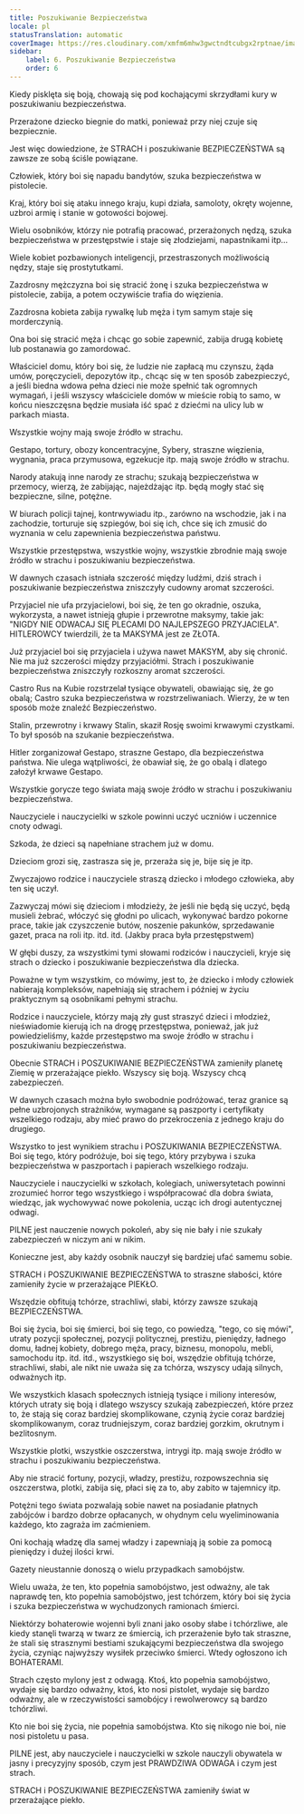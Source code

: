 ```yaml
---
title: Poszukiwanie Bezpieczeństwa
locale: pl
statusTranslation: automatic
coverImage: https://res.cloudinary.com/xmfm6mhw3gwctndtcubgx2rptnae/image/upload/v1740337243/small_cover_educacion_fundamental_a051170f1c.webp
sidebar:
    label: 6. Poszukiwanie Bezpieczeństwa
    order: 6
---
```

Kiedy pisklęta się boją, chowają się pod kochającymi skrzydłami kury w poszukiwaniu bezpieczeństwa.

Przerażone dziecko biegnie do matki, ponieważ przy niej czuje się bezpiecznie.

Jest więc dowiedzione, że STRACH i poszukiwanie BEZPIECZEŃSTWA są zawsze ze sobą ściśle powiązane.

Człowiek, który boi się napadu bandytów, szuka bezpieczeństwa w pistolecie.

Kraj, który boi się ataku innego kraju, kupi działa, samoloty, okręty wojenne, uzbroi armię i stanie w gotowości bojowej.

Wielu osobników, którzy nie potrafią pracować, przerażonych nędzą, szuka bezpieczeństwa w przestępstwie i staje się złodziejami, napastnikami itp...

Wiele kobiet pozbawionych inteligencji, przestraszonych możliwością nędzy, staje się prostytutkami.

Zazdrosny mężczyzna boi się stracić żonę i szuka bezpieczeństwa w pistolecie, zabija, a potem oczywiście trafia do więzienia.

Zazdrosna kobieta zabija rywalkę lub męża i tym samym staje się morderczynią.

Ona boi się stracić męża i chcąc go sobie zapewnić, zabija drugą kobietę lub postanawia go zamordować.

Właściciel domu, który boi się, że ludzie nie zapłacą mu czynszu, żąda umów, poręczycieli, depozytów itp., chcąc się w ten sposób zabezpieczyć, a jeśli biedna wdowa pełna dzieci nie może spełnić tak ogromnych wymagań, i jeśli wszyscy właściciele domów w mieście robią to samo, w końcu nieszczęsna będzie musiała iść spać z dziećmi na ulicy lub w parkach miasta.

Wszystkie wojny mają swoje źródło w strachu.

Gestapo, tortury, obozy koncentracyjne, Sybery, straszne więzienia, wygnania, praca przymusowa, egzekucje itp. mają swoje źródło w strachu.

Narody atakują inne narody ze strachu; szukają bezpieczeństwa w przemocy, wierzą, że zabijając, najeżdżając itp. będą mogły stać się bezpieczne, silne, potężne.

W biurach policji tajnej, kontrwywiadu itp., zarówno na wschodzie, jak i na zachodzie, torturuje się szpiegów, boi się ich, chce się ich zmusić do wyznania w celu zapewnienia bezpieczeństwa państwu.

Wszystkie przestępstwa, wszystkie wojny, wszystkie zbrodnie mają swoje źródło w strachu i poszukiwaniu bezpieczeństwa.

W dawnych czasach istniała szczerość między ludźmi, dziś strach i poszukiwanie bezpieczeństwa zniszczyły cudowny aromat szczerości.

Przyjaciel nie ufa przyjacielowi, boi się, że ten go okradnie, oszuka, wykorzysta, a nawet istnieją głupie i przewrotne maksymy, takie jak: "NIGDY NIE ODWACAJ SIĘ PLECAMI DO NAJLEPSZEGO PRZYJACIELA". HITLEROWCY twierdzili, że ta MAKSYMA jest ze ZŁOTA.

Już przyjaciel boi się przyjaciela i używa nawet MAKSYM, aby się chronić. Nie ma już szczerości między przyjaciółmi. Strach i poszukiwanie bezpieczeństwa zniszczyły rozkoszny aromat szczerości.

Castro Rus na Kubie rozstrzelał tysiące obywateli, obawiając się, że go obalą; Castro szuka bezpieczeństwa w rozstrzeliwaniach. Wierzy, że w ten sposób może znaleźć Bezpieczeństwo.

Stalin, przewrotny i krwawy Stalin, skaził Rosję swoimi krwawymi czystkami. To był sposób na szukanie bezpieczeństwa.

Hitler zorganizował Gestapo, straszne Gestapo, dla bezpieczeństwa państwa. Nie ulega wątpliwości, że obawiał się, że go obalą i dlatego założył krwawe Gestapo.

Wszystkie gorycze tego świata mają swoje źródło w strachu i poszukiwaniu bezpieczeństwa.

Nauczyciele i nauczycielki w szkole powinni uczyć uczniów i uczennice cnoty odwagi.

Szkoda, że dzieci są napełniane strachem już w domu.

Dzieciom grozi się, zastrasza się je, przeraża się je, bije się je itp.

Zwyczajowo rodzice i nauczyciele straszą dziecko i młodego człowieka, aby ten się uczył.

Zazwyczaj mówi się dzieciom i młodzieży, że jeśli nie będą się uczyć, będą musieli żebrać, włóczyć się głodni po ulicach, wykonywać bardzo pokorne prace, takie jak czyszczenie butów, noszenie pakunków, sprzedawanie gazet, praca na roli itp. itd. itd. (Jakby praca była przestępstwem)

W głębi duszy, za wszystkimi tymi słowami rodziców i nauczycieli, kryje się strach o dziecko i poszukiwanie bezpieczeństwa dla dziecka.

Poważne w tym wszystkim, co mówimy, jest to, że dziecko i młody człowiek nabierają kompleksów, napełniają się strachem i później w życiu praktycznym są osobnikami pełnymi strachu.

Rodzice i nauczyciele, którzy mają zły gust straszyć dzieci i młodzież, nieświadomie kierują ich na drogę przestępstwa, ponieważ, jak już powiedzieliśmy, każde przestępstwo ma swoje źródło w strachu i poszukiwaniu bezpieczeństwa.

Obecnie STRACH i POSZUKIWANIE BEZPIECZEŃSTWA zamieniły planetę Ziemię w przerażające piekło. Wszyscy się boją. Wszyscy chcą zabezpieczeń.

W dawnych czasach można było swobodnie podróżować, teraz granice są pełne uzbrojonych strażników, wymagane są paszporty i certyfikaty wszelkiego rodzaju, aby mieć prawo do przekroczenia z jednego kraju do drugiego.

Wszystko to jest wynikiem strachu i POSZUKIWANIA BEZPIECZEŃSTWA. Boi się tego, który podróżuje, boi się tego, który przybywa i szuka bezpieczeństwa w paszportach i papierach wszelkiego rodzaju.

Nauczyciele i nauczycielki w szkołach, kolegiach, uniwersytetach powinni zrozumieć horror tego wszystkiego i współpracować dla dobra świata, wiedząc, jak wychowywać nowe pokolenia, ucząc ich drogi autentycznej odwagi.

PILNE jest nauczenie nowych pokoleń, aby się nie bały i nie szukały zabezpieczeń w niczym ani w nikim.

Konieczne jest, aby każdy osobnik nauczył się bardziej ufać samemu sobie.

STRACH i POSZUKIWANIE BEZPIECZEŃSTWA to straszne słabości, które zamieniły życie w przerażające PIEKŁO.

Wszędzie obfitują tchórze, strachliwi, słabi, którzy zawsze szukają BEZPIECZEŃSTWA.

Boi się życia, boi się śmierci, boi się tego, co powiedzą, "tego, co się mówi", utraty pozycji społecznej, pozycji politycznej, prestiżu, pieniędzy, ładnego domu, ładnej kobiety, dobrego męża, pracy, biznesu, monopolu, mebli, samochodu itp. itd. itd., wszystkiego się boi, wszędzie obfitują tchórze, strachliwi, słabi, ale nikt nie uważa się za tchórza, wszyscy udają silnych, odważnych itp.

We wszystkich klasach społecznych istnieją tysiące i miliony interesów, których utraty się boją i dlatego wszyscy szukają zabezpieczeń, które przez to, że stają się coraz bardziej skomplikowane, czynią życie coraz bardziej skomplikowanym, coraz trudniejszym, coraz bardziej gorzkim, okrutnym i bezlitosnym.

Wszystkie plotki, wszystkie oszczerstwa, intrygi itp. mają swoje źródło w strachu i poszukiwaniu bezpieczeństwa.

Aby nie stracić fortuny, pozycji, władzy, prestiżu, rozpowszechnia się oszczerstwa, plotki, zabija się, płaci się za to, aby zabito w tajemnicy itp.

Potężni tego świata pozwalają sobie nawet na posiadanie płatnych zabójców i bardzo dobrze opłacanych, w ohydnym celu wyeliminowania każdego, kto zagraża im zaćmieniem.

Oni kochają władzę dla samej władzy i zapewniają ją sobie za pomocą pieniędzy i dużej ilości krwi.

Gazety nieustannie donoszą o wielu przypadkach samobójstw.

Wielu uważa, że ten, kto popełnia samobójstwo, jest odważny, ale tak naprawdę ten, kto popełnia samobójstwo, jest tchórzem, który boi się życia i szuka bezpieczeństwa w wychudzonych ramionach śmierci.

Niektórzy bohaterowie wojenni byli znani jako osoby słabe i tchórzliwe, ale kiedy stanęli twarzą w twarz ze śmiercią, ich przerażenie było tak straszne, że stali się strasznymi bestiami szukającymi bezpieczeństwa dla swojego życia, czyniąc najwyższy wysiłek przeciwko śmierci. Wtedy ogłoszono ich BOHATERAMI.

Strach często mylony jest z odwagą. Ktoś, kto popełnia samobójstwo, wydaje się bardzo odważny, ktoś, kto nosi pistolet, wydaje się bardzo odważny, ale w rzeczywistości samobójcy i rewolwerowcy są bardzo tchórzliwi.

Kto nie boi się życia, nie popełnia samobójstwa. Kto się nikogo nie boi, nie nosi pistoletu u pasa.

PILNE jest, aby nauczyciele i nauczycielki w szkole nauczyli obywatela w jasny i precyzyjny sposób, czym jest PRAWDZIWA ODWAGA i czym jest strach.

STRACH i POSZUKIWANIE BEZPIECZEŃSTWA zamieniły świat w przerażające piekło.

